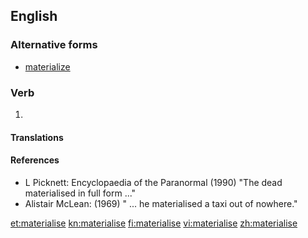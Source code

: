 ==English==

===Alternative forms===
* [[materialize]]

===Verb===
{{en-verb|materialis|es}}

# {{context|ambitransitive|British|lang=en}} {{alternative form of|materialize}}

====Translations====
{{trans-see|materialize}}

====References====
* L Picknett: Encyclopaedia of the Paranormal (1990) "The dead materialised in full form ..."
* Alistair McLean: (1969) " ... he materialised a taxi out of nowhere."

[[et:materialise]]
[[kn:materialise]]
[[fi:materialise]]
[[vi:materialise]]
[[zh:materialise]]